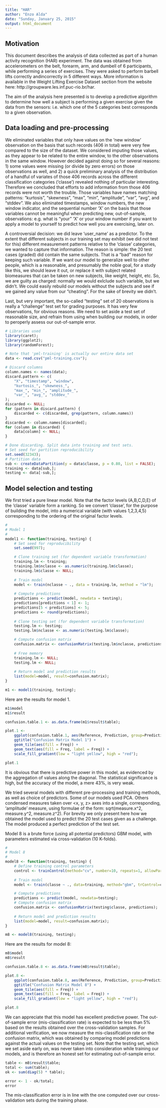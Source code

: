 ```yaml
---
title: "HAR"
author: "Enzo Alda"
date: "Sunday, January 25, 2015"
output: html_document
---
```


## Motivation
This document describes the analysis of data collected as part of a human activity recognition (HAR) experiment. The data was obtained from accelerometers on the belt, forearm, arm, and dumbell of 6 participants, while performing a series of exercises. They were asked to perform barbell lifts correctly andincorrectly in 5 different ways.
More information is available in the Weight Lifting Exercise Dataset section from the website here: http://groupware.les.inf.puc-rio.br/har.

The  aim of the analysis here presented is to develop a predictive algorithm to determine how well a subject is performing a given exercise given the data from the sensors: i.e. which one of  the 5 categories best corresponds to a given observation.

## Data loading and pre-processing

We eliminated variables that only have values on the 'new window' observation on the basis that such records (406 in total) were very few compared to the size of the dataset. We considered imputing those values, as they appear to be related to the entire window, to the other observations in the same window. However decided against doing so for several reasons: 1) some values were missing (or divide by zero errors) on those observations as well, and 2) a quick preliminary analysis of the distribution of a handful of variates of those 406 records across the different classification categories ('classe') revealed nothing of particular interesting. Therefore we concluded that efforts to add information from those 406 records were not worth the trouble. Those variables have names matching patterns: "kurtosis", "skewness", "max", "min", "amplitude", "var", "avg", and "stddev". We also eliminated timestamps, window numbers, the new window indicator, and the sequential number 'X' on the basis that those variables cannot be meaningful when predicting new, out-of-sample, observations: e.g. what is "your" 'X' or your window number if you want to apply a model to yourself to predict how well you are exercising, later on.

A controversial decision: we did leave 'user_name' as a predictor. To the extent that different subjects in our training set may exhibit (we did not test for this) different measurement patterns relative to the 'classe' categories, we wanted to capture that information. The reason is simple: the 20 test cases (graded) did contain the same subjects. That is a "bad" reason for keeping such variable. If we want our model to generalize well to other people, which is a reasonable, and presumably the noble goal, for a study like this, we should leave it out, or replace it with subject related biomeasures that can be taken on new subjects, like weight, height, etc. So, we are guilty as charged: normally we would exlclude such variable, but we didn't. We could easily rebuild our models without the subjects and see if we gained any value from our "cheating". For the sake of brevity we didn't.

Last, but very important, the so-called "testing" set of 20 observations is really a "challenge" test set for grading purposes. It has very few observations, for obvious reasons. We need to set aside a test set of reasonable size, and refrain from using when building our models, in order to peroperly assess our out-of-sample error.


```r
# Libraries used
library(caret);
library(ggplot2);
library(randomForest);

# Note that 'pml-training' is actually our entire data set
data <- read.csv("pml-training.csv");

# Discard columns
column.names <- names(data);
discard.pattern <- c(
    "X", "timestamp", "window",
    "kurtosis_", "skewness_",
    "max_", "min_", "amplitude_",
    "var_", "avg_", "stddev_"
);
discarded <- NULL;
for (pattern in discard.pattern) {
    discarded <- c(discarded, grep(pattern, column.names))
}
discarded <- column.names[discarded];
for (column in discarded) {
    data[column] <- NULL;
}

# Done discarding. Split data into training and test sets.
# Set seed for partition reproducibility
set.seed(32343);
# Partition data
sub <- createDataPartition(y = data$classe, p = 0.80, list = FALSE);
training <- data[sub,];
testing <- data[-sub,];
```

## Model selection and testing

We first tried a pure linear model. Note that the factor levels (A,B,C,D,E) of the 'classe' variable form a ranking. So we convert 'classe', for the purpose of building the model, into a numerical variable (with values 1,2,3,4,5) corresponding to the ordering of the original factor levels.

```r
#
# Model 1
#
model1 <- function(training, testing) {
    # Set seed for reproducibility
    set.seed(997);

    # Clone training set (for dependent variable transformation)
    training.lm <- training;
    training.lm$nclasse <- as.numeric(training.lm$classe);
    training.lm$classe <- NULL;
    
    # Train model
    model <- train(nclasse ~ ., data = training.lm, method = "lm");
    
    # Compute predictions
    predictions <- predict(model, newdata = testing);
    predictions[predictions < 1] <- 1;
    predictions[5 < predictions] <- 5;
    predictions <- round(predictions);
    
    # Clone testing set (for dependent variable transformation)
    testing.lm <- testing;
    testing.lm$nclasse <- as.numeric(testing.lm$classe);

    # Compute confusion matrix
    confusion.matrix <- confusionMatrix(testing.lm$nclasse, predictions);
    
    # Free memory
    training.lm <- NULL;
    testing.lm <- NULL;
    
    # Return model and prediction results
    list(model=model, result=confusion.matrix);
}

m1 <- model1(training, testing);
```

Here are the results for model 1.

```r
m1$model
m1$result

confusion.table.1 <- as.data.frame(m1$result$table);

plot.1 <-
    ggplot(confusion.table.1, aes(Reference, Prediction, group=Prediction)) +
    ggtitle("Confusion Matrix Model 1") +
    geom_tile(aes(fill = Freq)) + 
    geom_text(aes(fill = Freq, label = Freq)) +
    scale_fill_gradient(low = "light yellow", high = "red");

plot.1
```

It is obvious that there is predictive power in this model, as evidenced by the aggregation of values along the diagonal. The statistical significance is high, but the accuracy of the model, a mere 43%, is very weak.

We tried several models with different pre-processing and training methods, as well as choice of predictors. Some of our models used PCA. Others condensed measures taken over <x, y, z> axes into a single, corresponding, 'amplitude' measure, using formulae of the form: sqrt(measure.x^2, measure.y^2, measure.z^2). For brevity we only present here how we obtained the model used to predict the 20 test cases given as a challenge. The model produced a perfect prediction of the test set.

Model 8 is a brute force (using all potential predictors) GBM model, with parameters estimated via cross-validation (10 K-folds).

```r
#
# Model 8
#
model8 <- function(training, testing) {
    # Define training control parameters
    control <- trainControl(method="cv", number=10, repeats=1, allowParallel=T);
    
    # Train model
    model <- train(classe ~ ., data=training, method="gbm", trControl=control, verbose=F);

    # Compute predictions
    predictions <- predict(model, newdata=testing);
    # Compute confusion matrix
    confusion.matrix <- confusionMatrix(testing$classe, predictions);
    
    # Return model and prediction results
    list(model=model, result=confusion.matrix);
}

m8 <- model8(training, testing);
```

Here are the results for model 8:

```r
m8$model
m8$result

confusion.table.8 <- as.data.frame(m8$result$table);

plot.8 <-
    ggplot(confusion.table.8, aes(Reference, Prediction, group=Prediction)) +
    ggtitle("Confusion Matrix Model 8") +
    geom_tile(aes(fill = Freq)) + 
    geom_text(aes(fill = Freq, label = Freq)) +
    scale_fill_gradient(low = "light yellow", high = "red");

plot.8
```

We can appreciate that this model has excellent predictive power. The out-of-sample error (mis-classification rate) is expected to be less than 5% based on the results obtained over the cross-validation samples. For additional verification, we now measure the mis-classification rate on the confusion matrix, which was obtained by comparing model predictions against the actual values on the testing set. Note that the testing set, which we set aside early on, was never taken into consideration while training our models, and is therefore an honest set for estimating out-of-sample error.

```r
table <- m8$result$table;
total <- sum(table);
ok <- sum(diag(5) * table);

error <- 1 - ok/total;
error
```

The mis-classification error is in line with the one computed over our cross-validation sets during the training phase.
